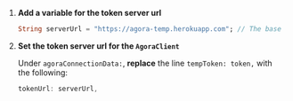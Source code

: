 <PlatformWrapper platform="flutter">

1. **Add a variable for the token server url**

    ```dart
    String serverUrl = "https://agora-temp.herokuapp.com"; // The base URL to your token server. For example, https://app-name.herokuapp.com"
    ```

1. **Set the token server url for the `AgoraClient`**

    Under `agoraConnectionData:`, **replace** the line `tempToken: token,` with the following:

    ```dart
    tokenUrl: serverUrl,
    ```

</PlatformWrapper>
